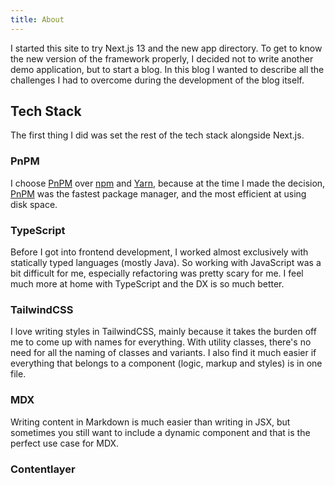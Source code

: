 ```yaml
---
title: About
---
```


I started this site to try Next.js 13 and the new app directory.
To get to know the new version of the framework properly,
I decided not to write another demo application, but to start a blog.
In this blog I wanted to describe all the challenges
I had to overcome during the development of the blog itself.

## Tech Stack

The first thing I did was set the rest of the tech stack alongside Next.js.

### PnPM

I choose [PnPM](https://pnpm.io/) over [npm](https://www.npmjs.com/package/npm) and [Yarn](https://yarnpkg.com/),
because at the time I made the decision, [PnPM](https://pnpm.io/) was the fastest package manager, and the most efficient at using disk space.

### TypeScript

Before I got into frontend development,
I worked almost exclusively with statically typed languages (mostly Java).
So working with JavaScript was a bit difficult for me,
especially refactoring was pretty scary for me.
I feel much more at home with TypeScript and the DX is so much better.

### TailwindCSS

I love writing styles in TailwindCSS,
mainly because it takes the burden off me to come up with names for everything.
With utility classes, there's no need for all the naming of classes and variants.
I also find it much easier if everything that belongs to a component (logic, markup and styles) is in one file.

### MDX

Writing content in Markdown is much easier than writing in JSX,
but sometimes you still want to include a dynamic component and
that is the perfect use case for MDX.

### Contentlayer

